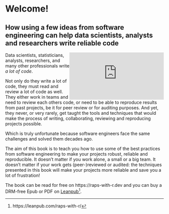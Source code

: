 # Welcome! {.unnumbered}
## How using a few ideas from software engineering can help data scientists, analysts and researchers write reliable code

<div style="float: right; clear: right" width='160' height='400'>
<iframe width='100%' src='https://leanpub.com/raps-with-r/embed' frameborder='0' allowtransparency='true'></iframe>
</div>

Data scientists, statisticians, analysts, researchers, and many other
professionals write *a lot of code*.

Not only do they write a lot of code, they must read and review a lot of code as
well. They either work in teams and need to review each others code, or need to
be able to reproduce results from past projects, be it for peer review or for
auditing purposes. And yet, they never, or very rarely, get taught the tools and
techniques that would make the process of writing, collaborating, reviewing and
reproducing projects possible. 

Which is truly unfortunate because software engineers face the same challenges and
solved them decades ago.

The aim of this book is to teach you how to use some of the best practices from
software engineering to make your projects robust, reliable and reproducible. It
doesn’t matter if you work alone, a small or a big team. It doesn’t matter if
your work gets (peer-)reviewed or audited: the techniques presented in this book
will make your projects more reliable and save you a lot of frustration!

The book can be read for free on https://raps-with-r.dev and you can buy a 
DRM-free Epub or PDF on [Leanpub](https://leanpub.com/raps-with-r/)^[https://leanpub.com/raps-with-r/].
